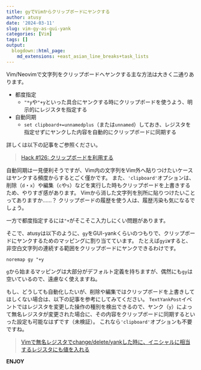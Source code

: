 ```yaml
---
title: gyでVimからクリップボードにヤンクする
author: atusy
date: '2024-03-11'
slug: vim-gy-as-gui-yank
categories: [Vim]
tags: []
output:
  blogdown::html_page:
    md_extensions: +east_asian_line_breaks+task_lists
---
```


Vim/Neovimで文字列をクリップボードへヤンクする主な方法は大きく二通りあります。

- 都度指定
  - `"*y`や`"+y`といった具合にヤンクする時にクリップボードを使うよう、明示的にレジスタを指定する
- 自動同期
  - `set clipboard+=unnamedplus`（または`unnamed`）しておき、レジスタを指定せずにヤンクした内容を自動的にクリップボードに同期する

詳しくは以下の記事をご参照ください。

> [Hack #126: クリップボードを利用する](https://vim-jp.org/vim-users-jp/2010/02/21/Hack-126.html)

自動同期は一見便利そうですが、Vim内の文字列をVim外へ貼りつけたいケースはヤンクする頻度からするとごく僅かです。
また、`'clipboard'`オプションは、削除（`d`・`x`）や編集（`c`や`s`）などを実行した時もクリップボードを上書きするため、やりすぎ感があります。
Vimから消した文字列を別所に貼りつけたいことってありますか……？
クリップボードの履歴を使う人は、履歴汚染も気になるでしょう。


一方で都度指定するには`"+`がそこそこ入力しにくい問題があります。

そこで、atusyは以下のように、`gy`をGUI-yankくらいのつもりで、クリップボードにヤンクするためのマッピングに割り当てています。
たとえば`gyiW`すると、非空白文字列の連続する範囲をクリップボードにヤンクできるわけです。

```vim
noremap gy "+y
```

`g`から始まるマッピングは大部分がデフォルト定義を持ちますが、偶然にも`gy`は空いているので、遠慮なく使えますね。

もし、どうしても自動化したいが、削除や編集ではクリップボードを上書きしてほしくない場合は、以下の記事を参考にしてみてください。
`TextYankPost`イベントではレジスタを変更した操作の種別を検出できるので、ヤンク（`y`）によって無名レジスタが変更された場合に、その内容をクリップボードに同期するといった設定も可能なはずです（未検証）。
これなら`'clipboard'`オプションも不要ですね。

> [Vimで無名レジスタでchange/delete/yankした時に、イニシャルに相当するレジスタにも値を入れる](https://blog.atusy.net/2023/12/17/vim-easy-to-remember-regnames/)

**ENJOY**

